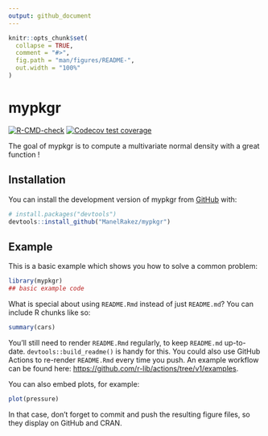 ```yaml
---
output: github_document
---
```


<!-- README.md is generated from README.Rmd. Please edit that file -->

```r
knitr::opts_chunk$set(
  collapse = TRUE,
  comment = "#>",
  fig.path = "man/figures/README-",
  out.width = "100%"
)
```

# mypkgr

<!-- badges: start -->
[![R-CMD-check](https://github.com/ManelRakez/mypkgr/actions/workflows/R-CMD-check.yaml/badge.svg)](https://github.com/ManelRakez/mypkgr/actions/workflows/R-CMD-check.yaml)
[![Codecov test coverage](https://codecov.io/gh/ManelRakez/mypkgr/branch/master/graph/badge.svg)](https://app.codecov.io/gh/ManelRakez/mypkgr?branch=master)
<!-- badges: end -->

The goal of mypkgr is to compute a multivariate normal density with a great function !

## Installation

You can install the development version of mypkgr from [GitHub](https://github.com/) with:

``` r
# install.packages("devtools")
devtools::install_github("ManelRakez/mypkgr")
```

## Example

This is a basic example which shows you how to solve a common problem:

```r
library(mypkgr)
## basic example code
```

What is special about using `README.Rmd` instead of just `README.md`? You can include R chunks like so:

```r
summary(cars)
```

You'll still need to render `README.Rmd` regularly, to keep `README.md` up-to-date. `devtools::build_readme()` is handy for this. You could also use GitHub Actions to re-render `README.Rmd` every time you push. An example workflow can be found here: <https://github.com/r-lib/actions/tree/v1/examples>.

You can also embed plots, for example:

```r
plot(pressure)
```

In that case, don't forget to commit and push the resulting figure files, so they display on GitHub and CRAN.
